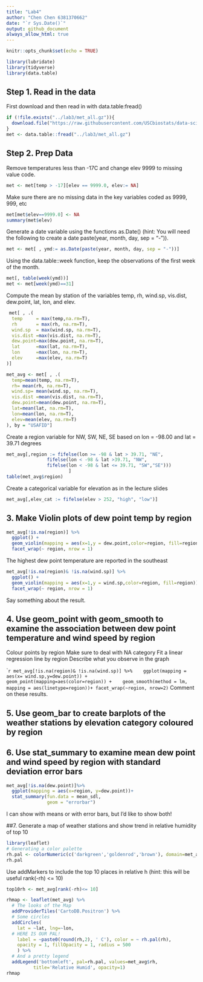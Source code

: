 ```yaml
---
title: "Lab4"
author: "Chen Chen 6381370662"
date: "`r Sys.Date()`"
output: github_document
always_allow_html: true
---
```


```r
knitr::opts_chunk$set(echo = TRUE)
```

```r
library(lubridate)
library(tidyverse)
library(data.table)
```

## Step 1. Read in the data
First download and then read in with data.table:fread()

```r
if (!file.exists("../lab3/met_all.gz")){
  download.file("https://raw.githubusercontent.com/USCbiostats/data-science-data/master/02_met/met_all.gz", "met_all.gz", method="libcurl", timeout = 60)
}
met <- data.table::fread("../lab3/met_all.gz")
```


## Step 2. Prep Data

Remove temperatures less than -17C and change elev 9999 to missing value code.
```r
met <- met[temp > -17][elev == 9999.0, elev:= NA]
```

Make sure there are no missing data in the key variables coded as 9999, 999, etc
```r
met[met$elev==9999.0] <- NA
summary(met$elev)
```

Generate a date variable using the functions as.Date() (hint: You will need the following to create a date paste(year, month, day, sep = "-")).
```r
met <- met[ , ymd:= as.Date(paste(year, month, day, sep = "-"))]
```

Using the data.table::week function, keep the observations of the first week of the month.
```r
met[, table(week(ymd))]
met <- met[week(ymd)==31]
```

Compute the mean by station of the variables temp, rh, wind.sp, vis.dist, dew.point, lat, lon, and elev.
```r
 met[ , .(
  temp     = max(temp,na.rm=T),
  rh       = max(rh, na.rm=T),
  wind.sp  = max(wind.sp, na.rm=T),
  vis.dist =max(vis.dist, na.rm=T),
  dew.point=max(dew.point, na.rm=T),
  lat      =max(lat, na.rm=T),
  lon      =max(lon, na.rm=T),
  elev     =max(elev, na.rm=T)
)]
```

```r
met_avg <- met[ , .(
  temp=mean(temp, na.rm=T),
  rh= mean(rh, na.rm=T),
  wind.sp= mean(wind.sp, na.rm=T),
  vis.dist =mean(vis.dist, na.rm=T),
  dew.point=mean(dew.point, na.rm=T),
  lat=mean(lat, na.rm=T),
  lon=mean(lon, na.rm=T),
  elev=mean(elev, na.rm=T)
), by = "USAFID"]
```

Create a region variable for NW, SW, NE, SE based on lon = -98.00 and lat = 39.71 degrees
```r
met_avg[,region := fifelse(lon >= -98 & lat > 39.71, "NE", 
               fifelse(lon < -98 & lat >39.71, "NW",
               fifelse(lon < -98 & lat <= 39.71, "SW","SE")))
                       ]
table(met_avg$region)
```

Create a categorical variable for elevation as in the lecture slides

```r
met_avg[,elev_cat := fifelse(elev > 252, "high", "low")]
```

## 3. Make Violin plots of dew point temp by region
```r
met_avg[!is.na(region)] %>% 
  ggplot() + 
  geom_violin(mapping = aes(x=1,y = dew.point,color=region, fill=region)) + 
  facet_wrap(~ region, nrow = 1)
```
The highest dew point temperature are reported in the southeast 

```r
met_avg[!is.na(region)& !is.na(wind.sp)] %>% 
  ggplot() + 
  geom_violin(mapping = aes(x=1,y = wind.sp,color=region, fill=region)) + 
  facet_wrap(~ region, nrow = 1)
```
Say something about the result.

## 4. Use geom_point with geom_smooth to examine the association between dew point temperature and wind speed by region
Colour points by region
Make sure to deal with NA category
Fit a linear regression line by region
Describe what you observe in the graph

````r
met_avg[!is.na(region)& !is.na(wind.sp)] %>% 
  ggplot(mapping = aes(x= wind.sp,y=dew.point)) + 
  geom_point(mapping=aes(color=region)) + 
  geom_smooth(method = lm, mapping = aes(linetype=region))+
facet_wrap(~region, nrow=2)
```
Comment on these results.

## 5. Use geom_bar to create barplots of the weather stations by elevation category coloured by region

## 6. Use stat_summary to examine mean dew point and wind speed by region with standard deviation error bars
```r
met_avg[!is.na(dew.point)]%>%
  ggplot(mapping = aes(x=region, y=dew.point))+
  stat_summary(fun.data = mean_sdl,
               geom = "errorbar")
```
I can show with means or with error bars, but I'd like to show both!

##7. Generate a map of weather stations and show trend in relative humidity of top 10

```r
library(leaflet)
# Generating a color palette
rh.pal <- colorNumeric(c('darkgreen','goldenrod','brown'), domain=met_avg$rh)
rh.pal
```

Use addMarkers to include the top 10 places in relative h (hint: this will be useful rank(-rh) <= 10)
```r
top10rh <- met_avg[rank(-rh)<= 10]
```

```r
rhmap <- leaflet(met_avg) %>% 
  # The looks of the Map
  addProviderTiles('CartoDB.Positron') %>% 
  # Some circles
  addCircles(
    lat = ~lat, lng=~lon,
  # HERE IS OUR PAL!
    label = ~paste0(round(rh,2), ' C'), color = ~ rh.pal(rh),
    opacity = 1, fillOpacity = 1, radius = 500
    ) %>%
  # And a pretty legend
  addLegend('bottomleft', pal=rh.pal, values=met_avg$rh,
          title='Relative Humid', opacity=1)
rhmap
```


